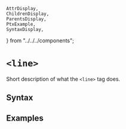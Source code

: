     AttrDisplay,
    ChildrenDisplay,
    ParentsDisplay,
    PtxExample,
    SyntaxDisplay,
} from "../../../components";

# `<line>`

Short description of what the `<line>` tag does.

## Syntax

<SyntaxDisplay name="line" />

## Examples

    